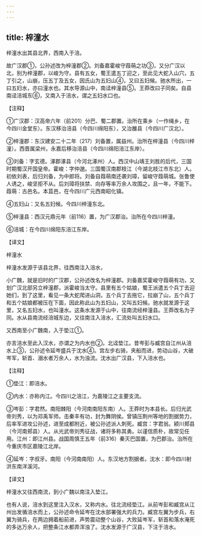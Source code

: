 ```yaml
---
---
---
```

title: 梓潼水
---





梓潼水出其县北界，西南入于涪。


故广汉郡①，公孙述改为梓潼郡②。刘备嘉霍峻守葭萌之功③，又分广汉以北，别为梓潼郡，以峻为守。县有五女，蜀王遣五丁迎之，至此见大蛇入山穴，五丁引之，山崩，压五丁及五女，因氏山为五妇山④，又曰五妇候。驰水所出，一曰五妇水，亦曰潼水也。其水导源山中，南迳梓潼县⑤。王莽改曰子同矣。自县南迳涪城东⑥，又南入于涪水，谓之五妇水口也。


【注释】


①广汉郡：汉高帝六年（前201）分巴、蜀二郡置。治所在乘乡（一作绳乡，在今四川金堂东）。东汉移治涪县（今四川绵阳东），又治雒县（今四川广汉北）。


②梓潼郡：东汉建安二十二年（217）刘备置，属益州。治所在梓潼县（今四川梓潼）。西晋属梁州，永嘉后移治涪县（今四川绵阳涪江东岸）。


③刘备：字玄德。涿郡涿县（今河北涿州）人。西汉中山靖王刘胜的后代，三国时期蜀汉开国皇帝。霍峻：字仲邈。三国蜀汉南郡枝江（今湖北枝江市东北）人。初依刘表，后归刘备，为中郎将。刘备自葭萌南还袭刘璋，留峻守葭萌城。张鲁使人诱之，峻坚拒不从。后刘璋将扶禁、向存等率万余人攻围之，且一年，不能下。葭萌：古邑名。本苴邑，在今四川广元西南昭化镇。


④五妇山：又名五妇候。今四川梓潼东北。


⑤梓潼县：西汉元鼎元年（前116）置，为广汉郡治。治所在今四川梓潼。


⑥涪城：在今四川绵阳东涪江东岸。


【译文】


梓潼水


梓潼水发源于该县北界，往西南注入涪水，


小广魏，就是旧时的广汉郡，公孙述改名为梓潼郡。刘备嘉奖霍峻守葭萌有功，又划广汉北部另立梓潼郡，派霍峻当太守。县里有五个姑娘，蜀王派遣五个兵丁去迎她们，到了这里，看见一条大蛇爬进山洞，五个兵丁去拖它，拉崩了山，五个兵丁和五个姑娘都被压在下面，因此称此山为五妇山，又叫五妇候。驰水就发源于这里，又名五妇水，也叫潼水。这条水发源于山中，往南流经梓潼县。王莽改名为子同。水从县南流经涪城东边，又往南注入涪水，汇流处叫五妇水口。


又西南至小广魏南，入于垫江①。


亦言涪水至此入汉水，亦谓之为内水也②。北迳垫江。昔岑彭与臧宫自江州从涪水上③，公孙述令延岑盛兵于沈水④。宫左步右骑，夹船而进，势动山谷，大破岑军，斩首、溺水者万余人，水为浊流。沈水出广汉县，下入涪水也。


【注释】


①垫江：即涪水。


②内水：亦称内江。今四川之涪江，为嘉陵江之主要支流。


③岑彭：字君然。南阳棘阳（今河南南阳东南）人。王莽时为本县长。后归光武帝刘秀，以为邓禹军师。击秦丰有功，封为舞阴侯。曾镇压荆州等地的割据势力，后率军进攻公孙述，进至成都附近，被公孙述派人刺死。臧宫：字君翁。颍川郏县（今河南郏县）人。从光武帝刘秀征战，诸将多称其勇。以谨信质朴，故常见任用。江州：即江州县。战国周慎王五年（前316）秦灭巴国置，为巴郡治。治所在今重庆市区嘉陵江北岸。


④延岑：字叔牙。南阳（今河南南阳）人。东汉地方割据者。沈水：即今四川射洪东南洋溪河。


【译文】


梓潼水又往西南流，到小广魏以南注入垫江。


也有人说，涪水到这里注入汉水，又称内水。往北流经垫江。从前岑彭和臧宫从江州出发循涪水而上，公孙述命令延岑在沈水部署强大的兵力。臧宫左翼为步兵，右翼为骑兵，在两边拥着船前进，声势震动整个山谷，大败延岑军，斩首和落水淹死的多达万余人，把整条江水都弄浑浊了。沈水发源于广汉县，下注于涪水。